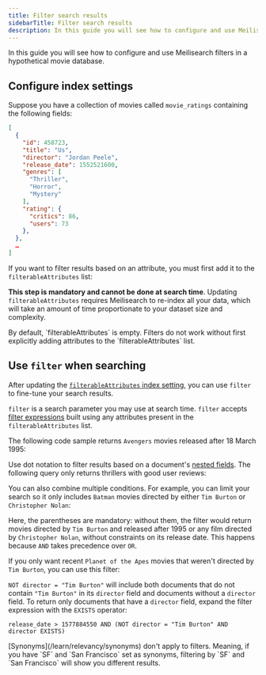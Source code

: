 ```yaml
---
title: Filter search results
sidebarTitle: Filter search results
description: In this guide you will see how to configure and use Meilisearch filters in a hypothetical movie database.
---
```


In this guide you will see how to configure and use Meilisearch filters in a hypothetical movie database.

## Configure index settings

Suppose you have a collection of movies called `movie_ratings` containing the following fields:

```json
[
  {
    "id": 458723,
    "title": "Us",
    "director": "Jordan Peele",
    "release_date": 1552521600,
    "genres": [
      "Thriller",
      "Horror",
      "Mystery"
    ],
    "rating": {
      "critics": 86,
      "users": 73
    },
  },
  …
]
```

If you want to filter results based on an attribute, you must first add it to the `filterableAttributes` list:

<CodeSamples id="filtering_update_settings_1" />

**This step is mandatory and cannot be done at search time**. Updating `filterableAttributes` requires Meilisearch to re-index all your data, which will take an amount of time proportionate to your dataset size and complexity.

<Note>
By default, `filterableAttributes` is empty. Filters do not work without first explicitly adding attributes to the `filterableAttributes` list.
</Note>

## Use `filter` when searching

After updating the [`filterableAttributes` index setting](/reference/api/settings#filterable-attributes), you can use `filter` to fine-tune your search results.

`filter` is a search parameter you may use at search time. `filter` accepts [filter expressions](/learn/filtering_and_sorting/filter_expression_reference) built using any attributes present in the `filterableAttributes` list.

The following code sample returns `Avengers` movies released after 18 March 1995:

<CodeSamples id="filtering_guide_1" />

Use dot notation to filter results based on a document's [nested fields](/learn/engine/datatypes). The following query only returns thrillers with good user reviews:

<CodeSamples id="filtering_guide_nested_1" />

You can also combine multiple conditions. For example, you can limit your search so it only includes `Batman` movies directed by either `Tim Burton` or `Christopher Nolan`:

<CodeSamples id="filtering_guide_2" />

Here, the parentheses are mandatory: without them, the filter would return movies directed by `Tim Burton` and released after 1995 or any film directed by `Christopher Nolan`, without constraints on its release date. This happens because `AND` takes precedence over `OR`.

If you only want recent `Planet of the Apes` movies that weren't directed by `Tim Burton`, you can use this filter:

<CodeSamples id="filtering_guide_3" />

`NOT director = "Tim Burton"` will include both documents that do not contain `"Tim Burton"` in its `director` field and documents without a `director` field. To return only documents that have a `director` field, expand the filter expression with the `EXISTS` operator:

```
release_date > 1577884550 AND (NOT director = "Tim Burton" AND director EXISTS)
```

<Warning>
[Synonyms](/learn/relevancy/synonyms) don't apply to filters. Meaning, if you have `SF` and `San Francisco` set as synonyms, filtering by `SF` and `San Francisco` will show you different results.
</Warning>
